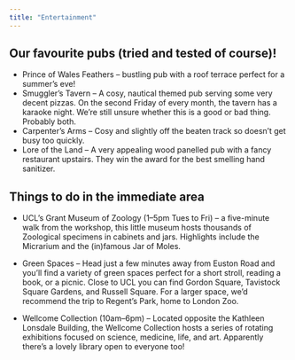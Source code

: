 ```yaml
---
title: "Entertainment"
---
```


## Our favourite pubs (tried and tested of course)! 

* Prince of Wales Feathers – bustling pub with a roof terrace perfect for a summer’s eve!
* Smuggler’s Tavern – A cosy, nautical themed pub serving some very decent pizzas. On the second Friday of every month, the tavern has a karaoke night. We’re still unsure whether this is a good or bad thing. Probably both. 
* Carpenter’s Arms – Cosy and slightly off the beaten track so doesn’t get busy too quickly. 
* Lore of the Land – A very appealing wood panelled pub with a fancy restaurant upstairs. They win the award for the best smelling hand sanitizer.

## Things to do in the immediate area

* UCL’s Grant Museum of Zoology (1–5pm Tues to Fri) – a five-minute walk from the workshop, this little museum hosts thousands of Zoological specimens in cabinets and jars. Highlights include the Micrarium and the (in)famous Jar of Moles.

* Green Spaces – Head just a few minutes away from Euston Road and you’ll find a variety of green spaces perfect for a short stroll, reading a book, or a picnic. Close to UCL you can find Gordon Square, Tavistock Square Gardens, and Russell Square. For a larger space, we’d recommend the trip to Regent’s Park, home to London Zoo.

* Wellcome Collection (10am–6pm) – Located opposite the Kathleen Lonsdale Building, the Wellcome Collection hosts a series of rotating exhibitions focused on science, medicine, life, and art. Apparently there’s a lovely library open to everyone too!
